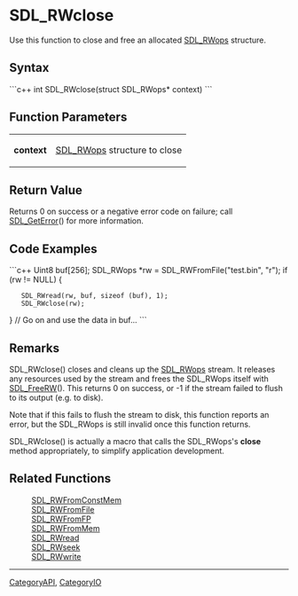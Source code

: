 <!-- pragma section-numbers off -->
<!-- pragma disable-camelcase -->

= SDL_RWclose =
Use this function to close and free an allocated [[SDL_RWops]] structure.


== Syntax ==
```c++
int SDL_RWclose(struct SDL_RWops* context)
```

== Function Parameters ==
{|
|'''context'''
|[[SDL_RWops]] structure to close
|}

== Return Value ==
Returns 0 on success or a negative error code on failure; call [[SDL_GetError]]() for more information.

== Code Examples ==
```c++
Uint8 buf[256];
SDL_RWops *rw = SDL_RWFromFile("test.bin", "r");
if (rw != NULL) {
    SDL_RWread(rw, buf, sizeof (buf), 1);
    SDL_RWclose(rw);
}
// Go on and use the data in buf...
```

== Remarks ==
SDL_RWclose() closes and cleans up the [[SDL_RWops]] stream. It releases any resources used by the stream and frees the SDL_RWops itself with [[SDL_FreeRW]](). This returns 0 on success, or -1 if the stream failed to flush to its output (e.g. to disk).

Note that if this fails to flush the stream to disk, this function reports an error, but the SDL_RWops is still invalid once this function returns.

SDL_RWclose() is actually a macro that calls the SDL_RWops's '''close''' method appropriately, to simplify application development.

== Related Functions ==
:[[SDL_RWFromConstMem]]
:[[SDL_RWFromFile]]
:[[SDL_RWFromFP]]
:[[SDL_RWFromMem]]
:[[SDL_RWread]]
:[[SDL_RWseek]]
:[[SDL_RWwrite]]

----
[[CategoryAPI]], [[CategoryIO]]
